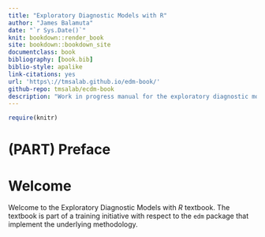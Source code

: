 ```yaml
--- 
title: "Exploratory Diagnostic Models with R"
author: "James Balamuta"
date: "`r Sys.Date()`"
knit: bookdown::render_book
site: bookdown::bookdown_site
documentclass: book
bibliography: [book.bib]
biblio-style: apalike
link-citations: yes
url: 'https\://tmsalab.github.io/edm-book/'
github-repo: tmsalab/ecdm-book
description: "Work in progress manual for the exploratory diagnostic modeling framework."
---
```


```r
require(knitr)
```


# (PART) Preface {-}

# Welcome {-}

Welcome to the Exploratory Diagnostic Models with _R_ textbook. 
The textbook is part of a training initiative with respect to the `edm`
package that implement the underlying methodology.
